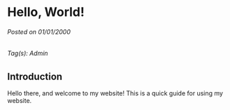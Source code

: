 # Hello, World!
###### Posted on 01/01/2000
###### Tag(s): Admin

## Introduction

Hello there, and welcome to my website! This is a quick guide for using my website.